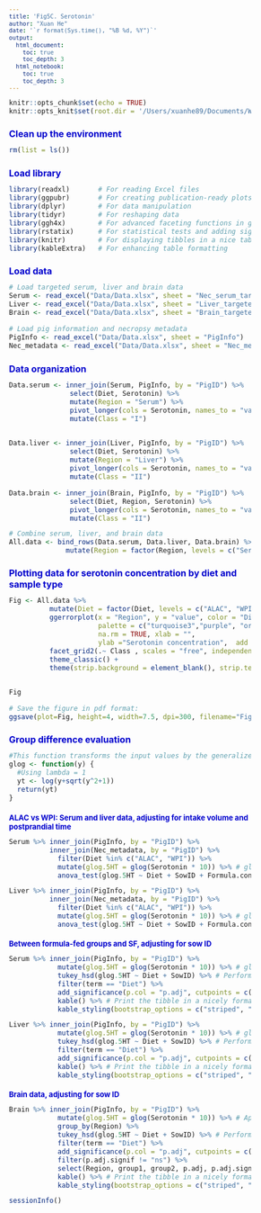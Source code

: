 ```yaml
---
title: 'Fig5C. Serotonin'
author: "Xuan He"
date: '`r format(Sys.time(), "%B %d, %Y")`'
output:
  html_document: 
    toc: true
    toc_depth: 3
  html_notebook: 
    toc: true
    toc_depth: 3
---
```

<style type="text/css">
body{ /* Normal  */ font-size: 12px;}
td {  /* Table  */ font-size: 10px;}
h1.title {font-size: 22px; color: DarkRed; font-style: bold;}
h1 { /* Header 1 */ font-size: 16px; color: mediumblue; font-style: bold;}
h2 { /* Header 2 */ font-size: 13px; color: mediumblue; font-style: bold;}
h3 { /* Header 3 */ font-size: 11px; font-family: "Times New Roman", Times, serif; color: mediumblue;}
code.r{ /* Code block */ font-size: 12px;}
pre { /* Code block - determines code spacing between lines */ font-size: 12px;}
</style>

```r
knitr::opts_chunk$set(echo = TRUE)
knitr::opts_knit$set(root.dir = '/Users/xuanhe89/Documents/WorkSpace/Research projects/Lactation/ALAC/Manuscripts/Paper #1/Figures and Tables R codes')
```


# Clean up the environment
```r
rm(list = ls())
```


# Load library
```r
library(readxl)       # For reading Excel files
library(ggpubr)       # For creating publication-ready plots
library(dplyr)        # For data manipulation
library(tidyr)        # For reshaping data
library(ggh4x)        # For advanced faceting functions in ggplot2
library(rstatix)      # For statistical tests and adding significance markers
library(knitr)        # For displaying tibbles in a nice table format
library(kableExtra)   # For enhancing table formatting
```


# Load data
```r
# Load targeted serum, liver and brain data
Serum <- read_excel("Data/Data.xlsx", sheet = "Nec_serum_targeted")
Liver <- read_excel("Data/Data.xlsx", sheet = "Liver_targeted")
Brain <- read_excel("Data/Data.xlsx", sheet = "Brain_targeted")

# Load pig information and necropsy metadata
PigInfo <- read_excel("Data/Data.xlsx", sheet = "PigInfo")
Nec_metadata <- read_excel("Data/Data.xlsx", sheet = "Nec_metadata")
```


# Data organization

```r
Data.serum <- inner_join(Serum, PigInfo, by = "PigID") %>%
               select(Diet, Serotonin) %>%
               mutate(Region = "Serum") %>%
               pivot_longer(cols = Serotonin, names_to = "variable", values_to = "value") %>%
               mutate(Class = "I")


Data.liver <- inner_join(Liver, PigInfo, by = "PigID") %>%
               select(Diet, Serotonin) %>%
               mutate(Region = "Liver") %>%
               pivot_longer(cols = Serotonin, names_to = "variable", values_to = "value") %>%
               mutate(Class = "II")

Data.brain <- inner_join(Brain, PigInfo, by = "PigID") %>%
               select(Diet, Region, Serotonin) %>%
               pivot_longer(cols = Serotonin, names_to = "variable", values_to = "value") %>%
               mutate(Class = "II")
```

```r
# Combine serum, liver, and brain data
All.data <- bind_rows(Data.serum, Data.liver, Data.brain) %>%
              mutate(Region = factor(Region, levels = c("Serum", "Liver", "Hippocampus", "Hypothalamus", "PFC", "Striatum")))
```

# Plotting data for serotonin concentration by diet and sample type
```r
Fig <- All.data %>% 
          mutate(Diet = factor(Diet, levels = c("ALAC", "WPI", "SF"))) %>%
          ggerrorplot(x = "Region", y = "value", color = "Diet", 
                      palette = c("turquoise3","purple", "orange"),
                      na.rm = TRUE, xlab = "", 
                      ylab ="Serotonin concentration",  add = "mean_se", position = position_dodge(0.7)) +
          facet_grid2(.~ Class , scales = "free", independent = "y", space = "free_x") + 
          theme_classic() +
          theme(strip.background = element_blank(), strip.text.x = element_blank())


Fig

# Save the figure in pdf format:
ggsave(plot=Fig, height=4, width=7.5, dpi=300, filename="Figure 5/Fig5C.pdf", useDingbats=FALSE)
```

# Group difference evaluation
```r
#This function transforms the input values by the generalized #log function.
glog <- function(y) {
  #Using lambda = 1 
  yt <- log(y+sqrt(y^2+1))
  return(yt)
}
```

## ALAC vs WPI: Serum and liver data, adjusting for intake volume and postprandial time
```r
Serum %>% inner_join(PigInfo, by = "PigID") %>%
          inner_join(Nec_metadata, by = "PigID") %>%
            filter(Diet %in% c("ALAC", "WPI")) %>%
            mutate(glog.5HT = glog(Serotonin * 10)) %>% # glog transformation
            anova_test(glog.5HT ~ Diet + SowID + Formula.consumed.g + Time.postprandial.min, type = 1)
```
```r
Liver %>% inner_join(PigInfo, by = "PigID") %>%
          inner_join(Nec_metadata, by = "PigID") %>%
            filter(Diet %in% c("ALAC", "WPI")) %>%
            mutate(glog.5HT = glog(Serotonin * 10)) %>% # glog transformation
            anova_test(glog.5HT ~ Diet + SowID + Formula.consumed.g + Time.postprandial.min, type = 1)
```


## Between formula-fed groups and SF, adjusting for sow ID

```r
Serum %>% inner_join(PigInfo, by = "PigID") %>%
            mutate(glog.5HT = glog(Serotonin * 10)) %>% # glog transformation
            tukey_hsd(glog.5HT ~ Diet + SowID) %>% # Perform Tukey HSD test
            filter(term == "Diet") %>%
            add_significance(p.col = "p.adj", cutpoints = c(0, 0.05, 0.1, 1), symbols = c("*", "#", "ns")) %>%
            kable() %>% # Print the tibble in a nicely formatted table
            kable_styling(bootstrap_options = c("striped", "hover")) # Enhance table formatting with kableExtra
```


```r
Liver %>% inner_join(PigInfo, by = "PigID") %>%
            mutate(glog.5HT = glog(Serotonin * 10)) %>% # glog transformation
            tukey_hsd(glog.5HT ~ Diet + SowID) %>% # Perform Tukey HSD test
            filter(term == "Diet") %>%
            add_significance(p.col = "p.adj", cutpoints = c(0, 0.05, 0.1, 1), symbols = c("*", "#", "ns")) %>%
            kable() %>% # Print the tibble in a nicely formatted table
            kable_styling(bootstrap_options = c("striped", "hover")) # Enhance table formatting with kableExtra
```


## Brain data, adjusting for sow ID

```r
Brain %>% inner_join(PigInfo, by = "PigID") %>%
            mutate(glog.5HT = glog(Serotonin * 10)) %>% # Applying glog transformation
            group_by(Region) %>%
            tukey_hsd(glog.5HT ~ Diet + SowID) %>% # Perform Tukey HSD test
            filter(term == "Diet") %>%
            add_significance(p.col = "p.adj", cutpoints = c(0, 0.05, 0.1, 1), symbols = c("*", "#", "ns")) %>%
            filter(p.adj.signif != "ns") %>%
            select(Region, group1, group2, p.adj, p.adj.signif) %>%
            kable() %>% # Print the tibble in a nicely formatted table
            kable_styling(bootstrap_options = c("striped", "hover")) # Enhance table formatting with kableExtra
```


```r
sessionInfo()
```